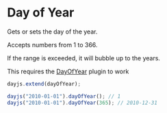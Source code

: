 
# Day of Year

Gets or sets the day of the year.

Accepts numbers from 1 to 366.

If the range is exceeded, it will bubble up to the years.

<Callout>This requires the [DayOfYear](../plugin/day-of-year) plugin to work</Callout>

```js
dayjs.extend(dayOfYear);

dayjs("2010-01-01").dayOfYear(); // 1
dayjs("2010-01-01").dayOfYear(365); // 2010-12-31
```

